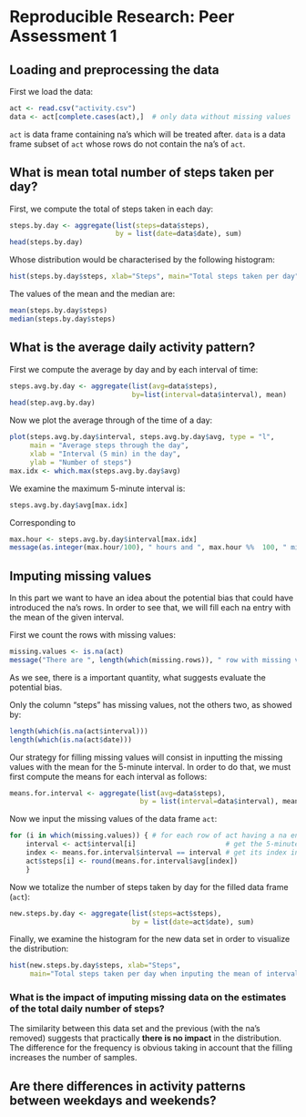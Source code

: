 # Reproducible Research: Peer Assessment 1


## Loading and preprocessing the data

First we load the data:

```r
act <- read.csv("activity.csv")
data <- act[complete.cases(act),]  # only data without missing values
```
`act` is data frame containing na's which will be treated after. `data`
is a data frame subset of `act` whose rows do not contain the na's of
`act`.


## What is mean total number of steps taken per day?

First, we compute the total of steps taken in each day:
```r
steps.by.day <- aggregate(list(steps=data$steps),
                          by = list(date=data$date), sum)
head(steps.by.day)
```

Whose distribution would be characterised by the following histogram:
```r
hist(steps.by.day$steps, xlab="Steps", main="Total steps taken per day")
```

The values of the mean and the median are:
```r
mean(steps.by.day$steps)
median(steps.by.day$steps)
```

## What is the average daily activity pattern?

First we compute the average by day and by each interval of time:
```r
steps.avg.by.day <- aggregate(list(avg=data$steps),
                              by=list(interval=data$interval), mean)
head(step.avg.by.day)
```

Now we plot the average through of the time of a day:
```r
plot(steps.avg.by.day$interval, steps.avg.by.day$avg, type = "l",
     main = "Average steps through the day",
     xlab = "Interval (5 min) in the day",
     ylab = "Number of steps")
max.idx <- which.max(steps.avg.by.day$avg)
```

We examine the maximum 5-minute interval is:
```r
steps.avg.by.day$avg[max.idx]
```
Corresponding to
```r
max.hour <- steps.avg.by.day$interval[max.idx]
message(as.integer(max.hour/100), " hours and ", max.hour %%  100, " minutes")
```


## Imputing missing values

In this part we want to have an idea about the potential bias that could
have introduced the na's rows. In order to see that, we will fill each
na entry with the mean of the given interval.

First we count the rows with missing values:
```r
missing.values <- is.na(act)
message("There are ", length(which(missing.rows)), " row with missing values")
```
As we see, there is a important quantity, what suggests evaluate the
potential bias.

Only the column "steps" has missing values, not the others two, as showed
by:
```r
length(which(is.na(act$interval)))
length(which(is.na(act$date)))
```

Our strategy for filling missing values will consist in inputting the
missing values with the mean for the 5-minute interval. In order to do
that, we must first compute the means for each interval as follows:
```r
means.for.interval <- aggregate(list(avg=data$steps),
                                by = list(interval=data$interval), mean)
```

Now we input the missing values of the data frame `act`:
```r
for (i in which(missing.values)) { # for each row of act having a na entry
    interval <- act$interval[i]                      # get the 5-minute interval
    index <- means.for.interval$interval == interval # get its index in means
    act$steps[i] <- round(means.for.interval$avg[index]) 
    }
```

Now we totalize the number of steps taken by day for the filled data
frame (`act`):
```r
new.steps.by.day <- aggregate(list(steps=act$steps),
                              by = list(date=act$date), sum)
```

Finally, we examine the histogram for the new data set in order to
visualize the distribution:
```r
hist(new.steps.by.day$steps, xlab="Steps",
     main="Total steps taken per day when inputing the mean of interval")
```

### What is the impact of imputing missing data on the estimates of the total daily number of steps?

The similarity between this data set and the previous (with the na's
removed) suggests that practically **there is no impact** in the
distribution. The difference for the frequency is obvious taking in
account that the filling increases the number of samples.


## Are there differences in activity patterns between weekdays and weekends?
